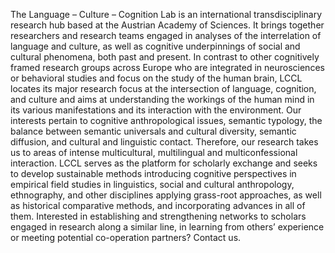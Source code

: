 The Language – Culture – Cognition Lab is an international transdisciplinary research hub based at the Austrian Academy of Sciences. It brings together researchers and research teams engaged in analyses of the interrelation of language and culture, as well as cognitive underpinnings of social and cultural phenomena, both past and present. In contrast to other cognitively framed research groups across Europe who are integrated in neurosciences or behavioral studies and focus on the study of the human brain, LCCL locates its major research focus at the intersection of language, cognition, and culture and aims at understanding the workings of the human mind in its various manifestations and its interaction with the environment. Our interests pertain to cognitive anthropological issues, semantic typology, the balance between semantic universals and cultural diversity, semantic diffusion, and cultural and linguistic contact. Therefore, our research takes us to areas of intense multicultural, multilingual and multiconfessional interaction. LCCL serves as the platform for scholarly exchange and seeks to develop sustainable methods introducing cognitive perspectives in empirical field studies in linguistics, social and cultural anthropology, ethnography, and other disciplines applying grass-root approaches, as well as historical comparative methods, and incorporating advances in all of them. Interested in establishing and strengthening networks to scholars engaged in research along a similar line, in learning from others’ experience or meeting potential co-operation partners? Contact us.
